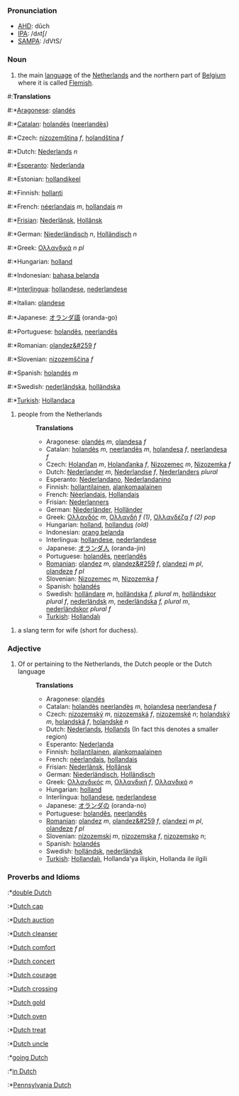 ===Pronunciation===
*[[w:AHD|AHD]]: dŭch
*[[w:IPA|IPA]]: /dʌtʃ/
*[[w:SAMPA|SAMPA]]: /dVtS/

===Noun===

#the main [[language]] of the [[Netherlands]] and the northern part of [[Belgium]] where it is called [[Flemish]].

#:'''Translations'''
#:*[[Aragonese]]: [[olandés]]
#:*[[Catalan]]: [[holandès]] ([[neerlandès]])
#:*Czech: [[nizozemština]] ''f'', [[holandština]] ''f''
#:*Dutch: [[Nederlands]] ''n''
#:*[[Esperanto]]: [[Nederlanda]]
#:*Estonian: [[hollandikeel]]
#:*Finnish: [[hollanti]]
#:*French: [[néerlandais]] ''m'', [[hollandais]] ''m''
#:*[[Frisian]]: [[Nederlânsk]], [[Hollânsk]]
#:*German: [[Niederländisch]] ''n'', [[Holländisch]] ''n''
#:*Greek: [[Ολλανδικά]] ''n'' ''pl''
#:*Hungarian: [[holland]]
#:*Indonesian: [[bahasa belanda]]
#:*[[Interlingua]]: [[hollandese]], [[nederlandese]]
#:*Italian: [[olandese]]
#:*Japanese: [[オランダ語]] (oranda-go)
#:*Portuguese: [[holandês]], [[neerlandês]]
#:*Romanian: [[olandez&#259]] ''f''
#:*Slovenian: [[nizozemščina]] ''f''
#:*Spanish: [[holandés]] ''m''
#:*Swedish: [[nederländska]], [[holländska]]
#:*[[Turkish]]: [[Hollandaca]]

#people from the Netherlands
#:'''Translations'''
#:*Aragonese: [[olandés]] ''m'', [[olandesa]] ''f''
#:*Catalan: [[holandès]] ''m'', [[neerlandès]] ''m'', [[holandesa]] ''f'', [[neerlandesa]] ''f''
#:*Czech: [[Holanďan]] ''m'', [[Holanďanka]] ''f'', [[Nizozemec]] ''m'', [[Nizozemka]] ''f''
#:*Dutch:  [[Nederlander]] ''m'', [[Nederlandse]] ''f'', [[Nederlanders]] ''plural''
#:*Esperanto: [[Nederlandano]], [[Nederlandanino]]
#:*Finnish: [[hollantilainen]], [[alankomaalainen]]
#:*French: [[Néerlandais]], [[Hollandais]]
#:*Frisian: [[Nederlanners]]
#:*German: [[Niederländer]], [[Holländer]]
#:*Greek: [[Ολλανδός]] ''m'', [[Ολλανδή]] ''f'' ''(1)'', [[Ολλανδέζα]] ''f'' ''(2)'' ''pop''
#:*Hungarian: [[holland]], [[hollandus]] ''(old)''
#:*Indonesian: [[orang belanda]]
#:*Interlingua: [[hollandese]], [[nederlandese]]
#:*Japanese: [[オランダ人]] (oranda-jin)
#:*Portuguese: [[holandês]], [[neerlandês]]
#:*[[Romanian]]: [[olandez]] ''m'', [[olandez&#259]] ''f'', [[olandezi]] ''m pl'', [[olandeze]] ''f pl''
#:*Slovenian: [[Nizozemec]] ''m'', [[Nizozemka]] ''f''
#:*Spanish: [[holandés]]
#:*Swedish: [[holländare]] ''m'', [[holländska]] ''f, plural m'', [[holländskor]] ''plural f'', [[nederländsk]] ''m'', [[nederländska]] ''f, plural m'', [[nederländskor]] ''plural f''
#:*[[Turkish]]: [[Hollandalı]]

#a slang term for wife (short for duchess).

===Adjective===
#Of or pertaining to the Netherlands, the Dutch people or the Dutch language
#:'''Translations'''
#:*Aragonese: [[olandés]]
#:*Catalan: [[holandès]] [[neerlandès]] ''m'', [[holandesa]] [[neerlandesa]] ''f''
#:*Czech: [[nizozemský]] ''m'', [[nizozemská]]  ''f'', [[nizozemské]] ''n''; [[holandský]] ''m'', [[holandská]] ''f'', [[holandské]] ''n''
#:*Dutch: [[Nederlands]], [[Hollands]] (In fact this denotes a smaller region)
#:*Esperanto: [[Nederlanda]]
#:*Finnish: [[hollantilainen]], [[alankomaalainen]]
#:*French: [[néerlandais]], [[hollandais]]
#:*Frisian: [[Nederlânsk]], [[Hollânsk]]
#:*German: [[Niederländisch]], [[Holländisch]]
#:*Greek: [[Ολλανδικός]] ''m'', [[Ολλανδική]] ''f'', [[Ολλανδικό]] ''n''
#:*Hungarian: [[holland]]
#:*Interlingua: [[hollandese]], [[nederlandese]]
#:*Japanese: [[オランダの]] (oranda-no)
#:*Portuguese: [[holandês]], [[neerlandês]]
#:*[[Romanian]]: [[olandez]] ''m'', [[olandez&#259]] ''f'', [[olandezi]] ''m pl'', [[olandeze]] ''f pl''
#:*Slovenian: [[nizozemski]] ''m'', [[nizozemska]]  ''f'', [[nizozemsko]] ''n'';
#:*Spanish: [[holandés]]
#:*Swedish: [[holländsk]], [[nederländsk]]
#:*[[Turkish]]: [[Hollandalı]], Hollanda'ya ilişkin, Hollanda ile ilgili

===Proverbs and Idioms===
:*[[double Dutch]]
:*[[Dutch cap]]
:*[[Dutch auction]]
:*[[Dutch cleanser]]
:*[[Dutch comfort]]
:*[[Dutch concert]]
:*[[Dutch courage]]
:*[[Dutch crossing]]
:*[[Dutch gold]]
:*[[Dutch oven]]
:*[[Dutch treat]]
:*[[Dutch uncle]]
:*[[going Dutch]]
:*[[in Dutch]]
:*[[Pennsylvania Dutch]]